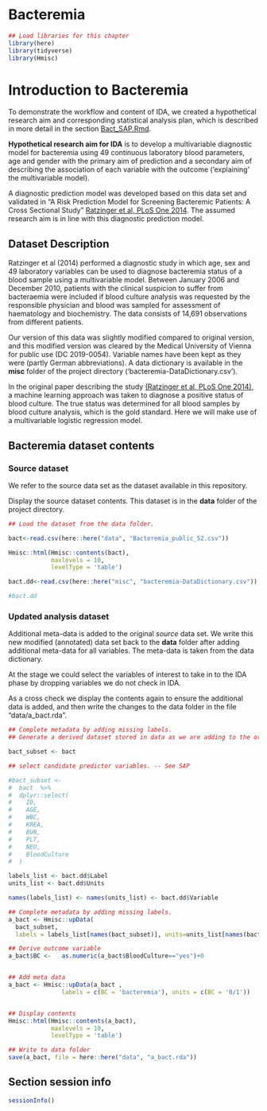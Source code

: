 # Bacteremia {#Bacteremia}


```r
## Load libraries for this chapter
library(here)
library(tidyverse)
library(Hmisc)
```

# Introduction to Bacteremia

To demonstrate the workflow and content of IDA, we created a hypothetical research aim and corresponding statistical analysis plan, which is described in more detail in the section [Bact_SAP.Rmd](Bact_SAP.Rmd).

**Hypothetical research aim for IDA** is to develop a multivariable diagnostic model for bacteremia using 49 continuous laboratory blood parameters, age and gender with the primary aim of prediction and a secondary aim of describing the association of each variable with the outcome ('explaining' the multivariable model). 

A diagnostic prediction model was developed based on this data set and validated in "A Risk Prediction Model for Screening Bacteremic Patients: A Cross Sectional Study"  [Ratzinger et al, PLoS One 2014](https://doi.org/10.1371/journal.pone.0106765). The assumed research aim is in line with this diagnostic prediction model.


## Dataset Description

Ratzinger et al (2014) performed a diagnostic study in which age, sex and 49 laboratory variables can be used to diagnose bacteremia status  of a blood sample using a multivariable model.  Between January 2006 and December 2010, patients with the clinical suspicion to suffer from bacteraemia were included if blood culture analysis was requested by the responsible physician and blood was sampled for assessment of haematology and biochemistry. The data consists of 14,691 observations from different patients.

Our version of this data was slightly modified compared to original version, and this modified version was cleared by the Medical University of Vienna for public use (DC 2019-0054). Variable names have been kept as they were (partly German abbreviations). A data dictionary is available in the **misc** folder of the project directory ('bacteremia-DataDictionary.csv').

In the original paper describing the study [(Ratzinger et al, PLoS One 2014)](https://doi.org/10.1371/journal.pone.0106765), a machine learning approach was taken to diagnose a positive status of blood culture. The true status was determined for all blood samples by blood culture analysis, which is the gold standard. Here we will make use of a multivariable logistic regression model.


## Bacteremia dataset contents

### Source dataset 

We refer to the source data set as the dataset available in this repository.

Display the source dataset contents. This dataset is in the **data** folder of the project directory. 

```r
## Load the dataset from the data folder. 

bact<-read.csv(here::here("data", "Bacteremia_public_S2.csv"))

Hmisc::html(Hmisc::contents(bact),
            maxlevels = 10,
            levelType = 'table')

bact.dd<-read.csv(here::here("misc", "bacteremia-DataDictionary.csv"))

#bact.dd
```


### Updated analysis dataset

Additional meta-data is added to the original *source* data set. We write this new modified (annotated) data set back to the **data** folder after adding additional meta-data for all variables. The meta-data is taken from the data dictionary.

At the stage we could select the variables of interest to take in to the IDA phase by dropping variables we do not check in IDA.

As a cross check we display the contents again to ensure the additional data is added, and then write  the changes to the data folder in the file "data/a_bact.rda". 

```r

## Complete metadata by adding missing labels. 
## Generate a derived dataset stored in data as we are adding to the original source dataset obtained. 

bact_subset <- bact

## select candidate predictor variables. -- See SAP

#bact_subset <- 
#  bact  %>%
#  dplyr::select(
#    ID,
#    AGE,
#    WBC,
#    KREA,
#    BUN,
#    PLT,
#    NEU,
#    BloodCulture
#  )

labels_list <- bact.dd$Label
units_list <- bact.dd$Units

names(labels_list) <- names(units_list) <- bact.dd$Variable

## Complete metadata by adding missing labels.
a_bact <- Hmisc::upData(
  bact_subset,
  labels = labels_list[names(bact_subset)], units=units_list[names(bact_subset)])

## Derive outcome variable
a_bact$BC <-   as.numeric(a_bact$BloodCulture=="yes")+0


## Add meta data
a_bact <- Hmisc::upData(a_bact ,
               labels = c(BC = 'bacteremia'), units = c(BC = '0/1'))


## Display contents
Hmisc::html(Hmisc::contents(a_bact),
            maxlevels = 10,
            levelType = 'table')

## Write to data folder
save(a_bact, file = here::here("data", "a_bact.rda"))
```

## Section session info

```r
sessionInfo()
```



